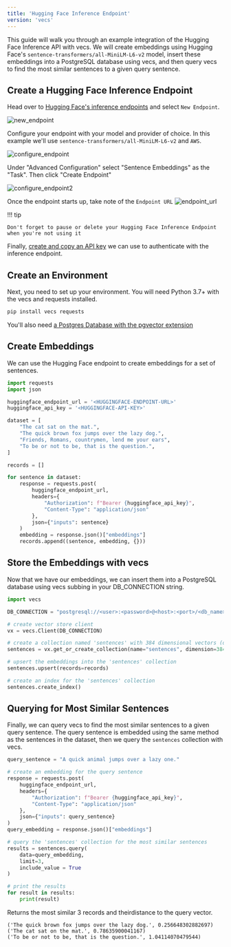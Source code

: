 ```yaml
---
title: 'Hugging Face Inference Endpoint'
version: 'vecs'
---
```


This guide will walk you through an example integration of the Hugging Face Inference API with vecs. We will create embeddings using Hugging Face's `sentence-transformers/all-MiniLM-L6-v2` model, insert these embeddings into a PostgreSQL database using vecs, and then query vecs to find the most similar sentences to a given query sentence.

## Create a Hugging Face Inference Endpoint

Head over to [Hugging Face's inference endpoints](https://ui.endpoints.huggingface.co/endpoints) and select `New Endpoint`.

![new_endpoint](/images/vecs/hf_new_endpoint.png)

Configure your endpoint with your model and provider of choice. In this example we'll use `sentence-transformers/all-MiniLM-L6-v2` and `AWS`.

![configure_endpoint](/images/vecs/hf_configure_endpoint.png)

Under "Advanced Configuration" select "Sentence Embeddings" as the "Task". Then click "Create Endpoint"

![configure_endpoint2](/images/vecs/hf_configure_endpoint_2.png)



Once the endpoint starts up, take note of the `Endpoint URL`
![endpoint_url](/images/vecs/hf_endpoint_url.png)

!!! tip

    Don't forget to pause or delete your Hugging Face Inference Endpoint when you're not using it

Finally, [create and copy an API key](https://huggingface.co/settings/tokens) we can use to authenticate with the inference endpoint.

## Create an Environment

Next, you need to set up your environment. You will need Python 3.7+ with the vecs and requests installed.

```bash
pip install vecs requests
```

You'll also need [a Postgres Database with the pgvector extension](/vecs/hosting)

## Create Embeddings

We can use the Hugging Face endpoint to create embeddings for a set of sentences.

```python
import requests
import json

huggingface_endpoint_url = '<HUGGINGFACE-ENDPOINT-URL>'
huggingface_api_key = '<HUGGINGFACE-API-KEY>'

dataset = [
    "The cat sat on the mat.",
    "The quick brown fox jumps over the lazy dog.",
    "Friends, Romans, countrymen, lend me your ears",
    "To be or not to be, that is the question.",
]

records = []

for sentence in dataset:
    response = requests.post(
        huggingface_endpoint_url,
        headers={
            "Authorization": f"Bearer {huggingface_api_key}",
            "Content-Type": "application/json"
        },
        json={"inputs": sentence}
    )
    embedding = response.json()["embeddings"]
    records.append((sentence, embedding, {}))
```

## Store the Embeddings with vecs

Now that we have our embeddings, we can insert them into a PostgreSQL database using vecs subbing in your DB_CONNECTION string.

```python
import vecs

DB_CONNECTION = "postgresql://<user>:<password>@<host>:<port>/<db_name>"

# create vector store client
vx = vecs.Client(DB_CONNECTION)

# create a collection named 'sentences' with 384 dimensional vectors (default dimension for paraphrase-MiniLM-L6-v2)
sentences = vx.get_or_create_collection(name="sentences", dimension=384)

# upsert the embeddings into the 'sentences' collection
sentences.upsert(records=records)

# create an index for the 'sentences' collection
sentences.create_index()
```


## Querying for Most Similar Sentences

Finally, we can query vecs to find the most similar sentences to a given query sentence. The query sentence is embedded using the same method as the sentences in the dataset, then we query the `sentences` collection with vecs.

```python
query_sentence = "A quick animal jumps over a lazy one."

# create an embedding for the query sentence
response = requests.post(
    huggingface_endpoint_url,
    headers={
        "Authorization": f"Bearer {huggingface_api_key}",
        "Content-Type": "application/json"
    },
    json={"inputs": query_sentence}
)
query_embedding = response.json()["embeddings"]

# query the 'sentences' collection for the most similar sentences
results = sentences.query(
    data=query_embedding,
    limit=3,
    include_value = True
)

# print the results
for result in results:
    print(result)
```

Returns the most similar 3 records and theirdistance to the query vector.

```text
('The quick brown fox jumps over the lazy dog.', 0.256648302882697)
('The cat sat on the mat.', 0.78635900041167)
('To be or not to be, that is the question.', 1.04114070479544)
```
